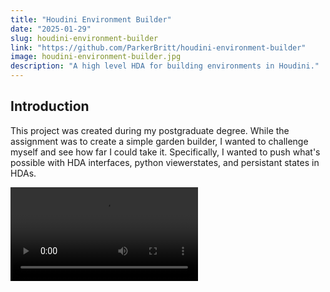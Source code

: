 ```yaml
---
title: "Houdini Environment Builder"
date: "2025-01-29"
slug: houdini-environment-builder
link: "https://github.com/ParkerBritt/houdini-environment-builder"
image: houdini-environment-builder.jpg
description: "A high level HDA for building environments in Houdini."
---
```




<ArticleFigure
    imagePath="houdini-environment-builder/demo-render.jpg"
    side="right"
    width="1000"
    alt="Thumbnail"
    fillWidth="true"
/>

## Introduction

This project was created during my postgraduate degree. While the assignment was to create a simple garden builder, I wanted to challenge myself and see how far I could take it. Specifically, I wanted to push what's possible with HDA interfaces, python viewerstates, and persistant states in HDAs.

<video controls>
    <source src={demoVideo} />
</video>
